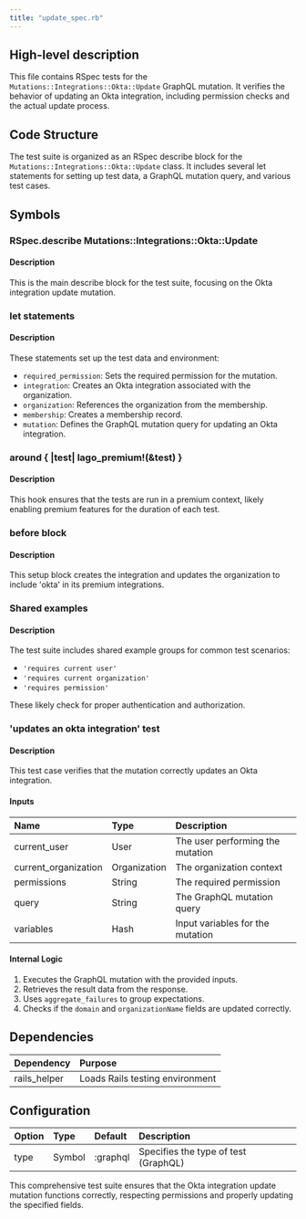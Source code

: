 ```yaml
---
title: "update_spec.rb"
---
```


## High-level description
This file contains RSpec tests for the `Mutations::Integrations::Okta::Update` GraphQL mutation. It verifies the behavior of updating an Okta integration, including permission checks and the actual update process.

## Code Structure
The test suite is organized as an RSpec describe block for the `Mutations::Integrations::Okta::Update` class. It includes several let statements for setting up test data, a GraphQL mutation query, and various test cases.

## Symbols

### RSpec.describe Mutations::Integrations::Okta::Update
#### Description
This is the main describe block for the test suite, focusing on the Okta integration update mutation.

### let statements
#### Description
These statements set up the test data and environment:

- `required_permission`: Sets the required permission for the mutation.
- `integration`: Creates an Okta integration associated with the organization.
- `organization`: References the organization from the membership.
- `membership`: Creates a membership record.
- `mutation`: Defines the GraphQL mutation query for updating an Okta integration.

### around { |test| lago_premium!(&test) }
#### Description
This hook ensures that the tests are run in a premium context, likely enabling premium features for the duration of each test.

### before block
#### Description
This setup block creates the integration and updates the organization to include 'okta' in its premium integrations.

### Shared examples
#### Description
The test suite includes shared example groups for common test scenarios:

- `'requires current user'`
- `'requires current organization'`
- `'requires permission'`

These likely check for proper authentication and authorization.

### 'updates an okta integration' test
#### Description
This test case verifies that the mutation correctly updates an Okta integration.

#### Inputs
| Name | Type | Description |
|:-----|:-----|:------------|
| current_user | User | The user performing the mutation |
| current_organization | Organization | The organization context |
| permissions | String | The required permission |
| query | String | The GraphQL mutation query |
| variables | Hash | Input variables for the mutation |

#### Internal Logic
1. Executes the GraphQL mutation with the provided inputs.
2. Retrieves the result data from the response.
3. Uses `aggregate_failures` to group expectations.
4. Checks if the `domain` and `organizationName` fields are updated correctly.

## Dependencies
| Dependency | Purpose |
|:-----------|:--------|
| rails_helper | Loads Rails testing environment |

## Configuration
| Option | Type | Default | Description |
|:-------|:-----|:--------|:------------|
| type | Symbol | :graphql | Specifies the type of test (GraphQL) |

This comprehensive test suite ensures that the Okta integration update mutation functions correctly, respecting permissions and properly updating the specified fields.